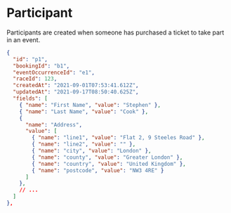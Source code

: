 
# Participant

Participants are created when someone has purchased a ticket to take part in an event.

```json
{
  "id": "p1",
  "bookingId": "b1",
  "eventOccurrenceId": "e1",
  "raceId": 123,
  "createdAt": "2021-09-01T07:53:41.612Z",
  "updatedAt": "2021-09-17T08:50:40.625Z",
  "fields": [
    { "name": "First Name", "value": "Stephen" },
    { "name": "Last Name", "value": "Cook" },
    {
      "name": "Address",
      "value": [
        { "name": "line1", "value": "Flat 2, 9 Steeles Road" },
        { "name": "line2", "value": "" },
        { "name": "city", "value": "London" },
        { "name": "county", "value": "Greater London" },
        { "name": "country", "value": "United Kingdom" },
        { "name": "postcode", "value": "NW3 4RE" }
      ]
    },
    // ...
  ]
},
```

<Participant />
